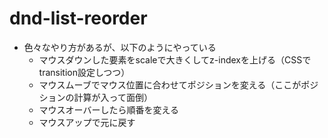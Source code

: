 # dnd-list-reorder

- 色々なやり方があるが、以下のようにやっている
  - マウスダウンした要素をscaleで大きくしてz-indexを上げる（CSSでtransition設定しつつ）
  - マウスムーブでマウス位置に合わせてポジションを変える（ここがポジションの計算が入って面倒）
  - マウスオーバーしたら順番を変える
  - マウスアップで元に戻す
